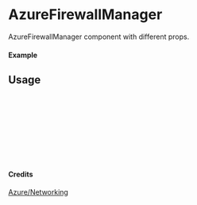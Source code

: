 
<Meta of={AzureFirewallManager} title="Azure/Networking/AzureFirewallManager" />

# AzureFirewallManager

AzureFirewallManager component with different props.

#### Example

<Canvas of={AzureFirewallManager.Primary} />

## Usage

```ts
import { AzureFirewallManager } from "yadl-ui";

const Example = () => {
  return (
      <AzureFirewallManager />
  );
};

export default Example;
```

#### Credits
[Azure/Networking](https://learn.microsoft.com/en-us/azure/architecture/icons/)
